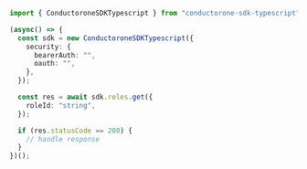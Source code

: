 ```typescript Get.ts
import { ConductoroneSDKTypescript } from "conductorone-sdk-typescript";

(async() => {
  const sdk = new ConductoroneSDKTypescript({
    security: {
      bearerAuth: "",
      oauth: "",
    },
  });

  const res = await sdk.roles.get({
    roleId: "string",
  });

  if (res.statusCode == 200) {
    // handle response
  }
})();
```
